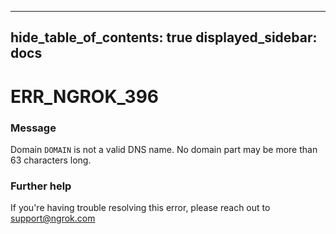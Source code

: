 

---
hide_table_of_contents: true
displayed_sidebar: docs
---


# ERR_NGROK_396

### Message
Domain `DOMAIN` is not a valid DNS name. No domain part may be more than 63 characters long.

<ErrorDetails />



### Further help
If you're having trouble resolving this error, please reach out to [support@ngrok.com](mailto:support@ngrok.com?subject=Help%20with%20ERR_NGROK_396)

